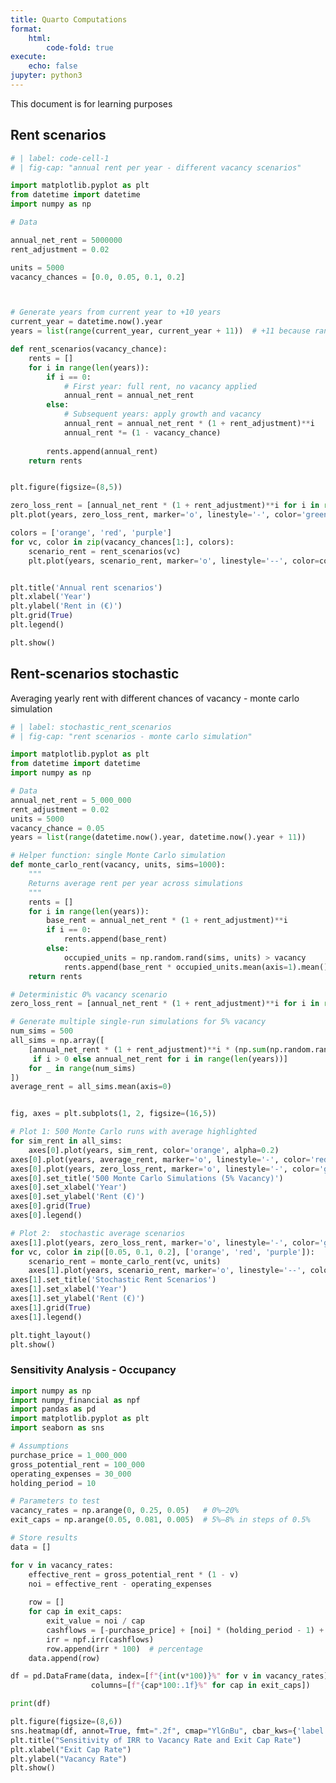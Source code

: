 ```yaml
---
title: Quarto Computations
format: 
    html:
        code-fold: true
execute:
    echo: false
jupyter: python3
---
```


This document is for learning purposes 


## Rent scenarios

```python
# | label: code-cell-1
# | fig-cap: "annual rent per year - different vacancy scenarios"

import matplotlib.pyplot as plt
from datetime import datetime
import numpy as np

# Data

annual_net_rent = 5000000
rent_adjustment = 0.02

units = 5000
vacancy_chances = [0.0, 0.05, 0.1, 0.2]



# Generate years from current year to +10 years
current_year = datetime.now().year
years = list(range(current_year, current_year + 11))  # +11 because range is exclusive at the end

def rent_scenarios(vacancy_chance):
    rents = []
    for i in range(len(years)):
        if i == 0:
            # First year: full rent, no vacancy applied
            annual_rent = annual_net_rent
        else:
            # Subsequent years: apply growth and vacancy
            annual_rent = annual_net_rent * (1 + rent_adjustment)**i
            annual_rent *= (1 - vacancy_chance)
        
        rents.append(annual_rent)
    return rents


plt.figure(figsize=(8,5))

zero_loss_rent = [annual_net_rent * (1 + rent_adjustment)**i for i in range(len(years))]
plt.plot(years, zero_loss_rent, marker='o', linestyle='-', color='green', label='0 loss scenario')

colors = ['orange', 'red', 'purple']
for vc, color in zip(vacancy_chances[1:], colors):
    scenario_rent = rent_scenarios(vc)
    plt.plot(years, scenario_rent, marker='o', linestyle='--', color=color, label=f'{int(vc*100)}% vacancy')


plt.title('Annual rent scenarios')
plt.xlabel('Year')
plt.ylabel('Rent in (€)')
plt.grid(True)
plt.legend()

plt.show()

```

## Rent-scenarios stochastic

Averaging yearly rent with different chances of vacancy - monte carlo simulation 


```python

# | label: stochastic_rent_scenarios
# | fig-cap: "rent scenarios - monte carlo simulation"

import matplotlib.pyplot as plt
from datetime import datetime
import numpy as np

# Data
annual_net_rent = 5_000_000
rent_adjustment = 0.02
units = 5000
vacancy_chance = 0.05
years = list(range(datetime.now().year, datetime.now().year + 11))

# Helper function: single Monte Carlo simulation
def monte_carlo_rent(vacancy, units, sims=1000):
    """
    Returns average rent per year across simulations
    """
    rents = []
    for i in range(len(years)):
        base_rent = annual_net_rent * (1 + rent_adjustment)**i
        if i == 0:
            rents.append(base_rent)
        else:
            occupied_units = np.random.rand(sims, units) > vacancy
            rents.append(base_rent * occupied_units.mean(axis=1).mean())
    return rents

# Deterministic 0% vacancy scenario
zero_loss_rent = [annual_net_rent * (1 + rent_adjustment)**i for i in range(len(years))]

# Generate multiple single-run simulations for 5% vacancy
num_sims = 500
all_sims = np.array([
    [annual_net_rent * (1 + rent_adjustment)**i * (np.sum(np.random.rand(units) > vacancy_chance)/units) 
     if i > 0 else annual_net_rent for i in range(len(years))]
    for _ in range(num_sims)
])
average_rent = all_sims.mean(axis=0)


fig, axes = plt.subplots(1, 2, figsize=(16,5))

# Plot 1: 500 Monte Carlo runs with average highlighted
for sim_rent in all_sims:
    axes[0].plot(years, sim_rent, color='orange', alpha=0.2)
axes[0].plot(years, average_rent, marker='o', linestyle='-', color='red', linewidth=2, label='Average rent (5% vacancy)')
axes[0].plot(years, zero_loss_rent, marker='o', linestyle='-', color='green', label='0 loss scenario')
axes[0].set_title('500 Monte Carlo Simulations (5% Vacancy)')
axes[0].set_xlabel('Year')
axes[0].set_ylabel('Rent (€)')
axes[0].grid(True)
axes[0].legend()

# Plot 2:  stochastic average scenarios
axes[1].plot(years, zero_loss_rent, marker='o', linestyle='-', color='green', label='0 loss scenario')
for vc, color in zip([0.05, 0.1, 0.2], ['orange', 'red', 'purple']):
    scenario_rent = monte_carlo_rent(vc, units)
    axes[1].plot(years, scenario_rent, marker='o', linestyle='--', color=color, label=f'{int(vc*100)}% vacancy per unit')
axes[1].set_title('Stochastic Rent Scenarios')
axes[1].set_xlabel('Year')
axes[1].set_ylabel('Rent (€)')
axes[1].grid(True)
axes[1].legend()

plt.tight_layout()
plt.show()
```

### Sensitivity Analysis - Occupancy

```python

import numpy as np
import numpy_financial as npf
import pandas as pd
import matplotlib.pyplot as plt
import seaborn as sns

# Assumptions
purchase_price = 1_000_000
gross_potential_rent = 100_000
operating_expenses = 30_000
holding_period = 10

# Parameters to test
vacancy_rates = np.arange(0, 0.25, 0.05)   # 0%–20%
exit_caps = np.arange(0.05, 0.081, 0.005)  # 5%–8% in steps of 0.5%

# Store results
data = []

for v in vacancy_rates:
    effective_rent = gross_potential_rent * (1 - v)
    noi = effective_rent - operating_expenses
    
    row = []
    for cap in exit_caps:
        exit_value = noi / cap
        cashflows = [-purchase_price] + [noi] * (holding_period - 1) + [noi + exit_value]
        irr = npf.irr(cashflows)
        row.append(irr * 100)  # percentage
    data.append(row)

df = pd.DataFrame(data, index=[f"{int(v*100)}%" for v in vacancy_rates],
                  columns=[f"{cap*100:.1f}%" for cap in exit_caps])

print(df)

plt.figure(figsize=(8,6))
sns.heatmap(df, annot=True, fmt=".2f", cmap="YlGnBu", cbar_kws={'label': 'IRR (%)'})
plt.title("Sensitivity of IRR to Vacancy Rate and Exit Cap Rate")
plt.xlabel("Exit Cap Rate")
plt.ylabel("Vacancy Rate")
plt.show()

```